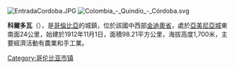 [[Image:EntradaCordoba.JPG|right]]
[[Image:Colombia_-_Quindío_-_Córdoba.svg|right]]

{{Coord|4|23|28|N|75|41|16|W|display=title}}

'''科爾多瓦'''（{{lang-es|Córdoba}}），是[[哥倫比亞|哥倫比亞]]的城鎮，位於該國中西部[[金迪奧省|金迪奧省]]，處於[[亞美尼亞城|亞美尼亞城]]東南面24公里，始建於1912年11月1日，面積98.21平方公里，海拔高度1,700米，主要經濟活動有農業和手工業。

{{Colombia-geo-stub}}
[[Category:哥伦比亚市镇|Category:哥伦比亚市镇]]